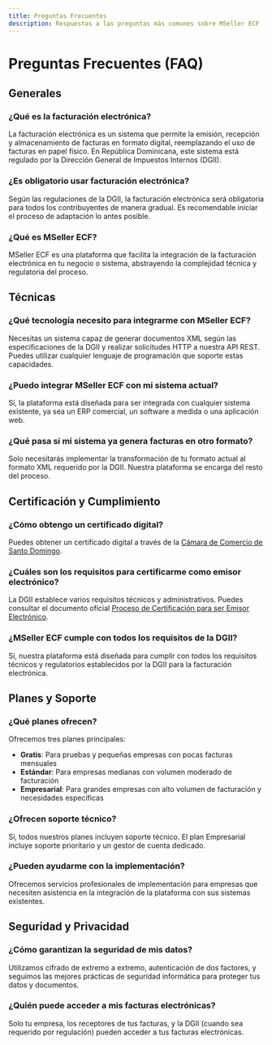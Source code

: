 ```yaml
---
title: Preguntas Frecuentes
description: Respuestas a las preguntas más comunes sobre MSeller ECF
---
```


# Preguntas Frecuentes (FAQ)

## Generales

### ¿Qué es la facturación electrónica?

La facturación electrónica es un sistema que permite la emisión, recepción y almacenamiento de facturas en formato digital, reemplazando el uso de facturas en papel físico. En República Dominicana, este sistema está regulado por la Dirección General de Impuestos Internos (DGII).

### ¿Es obligatorio usar facturación electrónica?

Según las regulaciones de la DGII, la facturación electrónica será obligatoria para todos los contribuyentes de manera gradual. Es recomendable iniciar el proceso de adaptación lo antes posible.

### ¿Qué es MSeller ECF?

MSeller ECF es una plataforma que facilita la integración de la facturación electrónica en tu negocio o sistema, abstrayendo la complejidad técnica y regulatoria del proceso.

## Técnicas

### ¿Qué tecnología necesito para integrarme con MSeller ECF?

Necesitas un sistema capaz de generar documentos XML según las especificaciones de la DGII y realizar solicitudes HTTP a nuestra API REST. Puedes utilizar cualquier lenguaje de programación que soporte estas capacidades.

### ¿Puedo integrar MSeller ECF con mi sistema actual?

Sí, la plataforma está diseñada para ser integrada con cualquier sistema existente, ya sea un ERP comercial, un software a medida o una aplicación web.

### ¿Qué pasa si mi sistema ya genera facturas en otro formato?

Solo necesitarás implementar la transformación de tu formato actual al formato XML requerido por la DGII. Nuestra plataforma se encarga del resto del proceso.

## Certificación y Cumplimiento

### ¿Cómo obtengo un certificado digital?

Puedes obtener un certificado digital a través de la [Cámara de Comercio de Santo Domingo](https://www.camarasantodomingo.do/solicitudes/FormularioWeb/?AspxAutoDetectCookieSupport=1).

### ¿Cuáles son los requisitos para certificarme como emisor electrónico?

La DGII establece varios requisitos técnicos y administrativos. Puedes consultar el documento oficial [Proceso de Certificación para ser Emisor Electrónico](https://dgii.gov.do/cicloContribuyente/facturacion/comprobantesFiscalesElectronicosE-CF/Documentacin%20sobre%20eCF/Documentaciones%20Proceso%20de%20Certificaci%C3%B3n%20FE/Proceso%20de%20Certificacio%CC%81n%20para%20ser%20Emisor%20Electro%CC%81nico.pdf).

### ¿MSeller ECF cumple con todos los requisitos de la DGII?

Sí, nuestra plataforma está diseñada para cumplir con todos los requisitos técnicos y regulatorios establecidos por la DGII para la facturación electrónica.

## Planes y Soporte

### ¿Qué planes ofrecen?

Ofrecemos tres planes principales:

- **Gratis**: Para pruebas y pequeñas empresas con pocas facturas mensuales
- **Estándar**: Para empresas medianas con volumen moderado de facturación
- **Empresarial**: Para grandes empresas con alto volumen de facturación y necesidades específicas

### ¿Ofrecen soporte técnico?

Sí, todos nuestros planes incluyen soporte técnico. El plan Empresarial incluye soporte prioritario y un gestor de cuenta dedicado.

### ¿Pueden ayudarme con la implementación?

Ofrecemos servicios profesionales de implementación para empresas que necesiten asistencia en la integración de la plataforma con sus sistemas existentes.

## Seguridad y Privacidad

### ¿Cómo garantizan la seguridad de mis datos?

Utilizamos cifrado de extremo a extremo, autenticación de dos factores, y seguimos las mejores prácticas de seguridad informática para proteger tus datos y documentos.

### ¿Quién puede acceder a mis facturas electrónicas?

Solo tu empresa, los receptores de tus facturas, y la DGII (cuando sea requerido por regulación) pueden acceder a tus facturas electrónicas.
